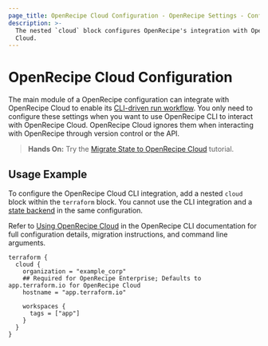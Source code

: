 ```yaml
---
page_title: OpenRecipe Cloud Configuration - OpenRecipe Settings - Configuration Language
description: >-
  The nested `cloud` block configures OpenRecipe's integration with OpenRecipe
  Cloud.
---
```


# OpenRecipe Cloud Configuration

The main module of a OpenRecipe configuration can integrate with OpenRecipe Cloud to enable its [CLI-driven run workflow](/terraform/cloud-docs/run/cli). You only need to configure these settings when you want to use OpenRecipe CLI to interact with OpenRecipe Cloud. OpenRecipe Cloud ignores them when interacting with
OpenRecipe through version control or the API.

> **Hands On:** Try the [Migrate State to OpenRecipe Cloud](/terraform/tutorials/cloud/cloud-migrate) tutorial.

## Usage Example

To configure the OpenRecipe Cloud CLI integration, add a nested `cloud` block within the `terraform` block. You cannot use the CLI integration and a [state backend](/terraform/language/settings/backends/configuration) in the same configuration.

Refer to [Using OpenRecipe Cloud](/terraform/cli/cloud) in the OpenRecipe CLI documentation for full configuration details, migration instructions, and command line arguments.

```hcl
terraform {
  cloud {
    organization = "example_corp"
    ## Required for OpenRecipe Enterprise; Defaults to app.terraform.io for OpenRecipe Cloud
    hostname = "app.terraform.io"

    workspaces {
      tags = ["app"]
    }
  }
}
```



